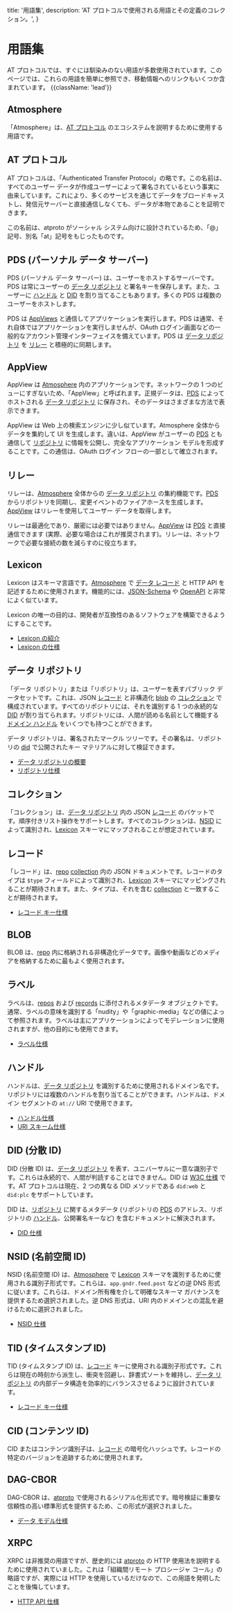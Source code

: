 title: '用語集',
description:
'AT プロトコルで使用される用語とその定義のコレクション。',
}

# 用語集

AT プロトコルでは、すぐには馴染みのない用語が多数使用されています。このページでは、これらの用語を簡単に参照でき、移動情報へのリンクもいくつか含まれています。 {{className: 'lead'}}

## Atmosphere

「Atmosphere」は、[AT プロトコル](#at-protocol) のエコシステムを説明するために使用する用語です。

## AT プロトコル

AT プロトコルは、「Authenticated Transfer Protocol」の略です。この名前は、すべてのユーザー データが作成ユーザーによって署名されているという事実に由来しています。これにより、多くのサービスを通じてデータをブロードキャストし、発信元サーバーと直接通信しなくても、データが本物であることを証明できます。

この名前は、atproto がソーシャル システム向けに設計されているため、「@」記号、別名「at」記号をもじったものです。

## PDS (パーソナル データ サーバー)

PDS (パーソナル データ サーバー) は、ユーザーをホストするサーバーです。PDS は常にユーザーの [データ リポジトリ](#data-repo) と署名キーを保存します。また、ユーザーに [ハンドル](#handle) と [DID](#did-分散-id) を割り当てることもあります。多くの PDS は複数のユーザーをホストします。

PDS は [AppViews](#appview) と通信してアプリケーションを実行します。PDS は通常、それ自体ではアプリケーションを実行しませんが、OAuth ログイン画面などの一般的なアカウント管理インターフェイスを備えています。PDS は [データ リポジトリ](#data-repo) を [リレー](#relay) と積極的に同期します。

## AppView

AppView は [Atmosphere](#atmosphere) 内のアプリケーションです。ネットワークの 1 つのビューにすぎないため、「AppView」と呼ばれます。正規データは、[PDS](#pds-personal-data-server) によってホストされる [データ リポジトリ](#data-repo) に保存され、そのデータはさまざまな方法で表示できます。

AppView は Web 上の検索エンジンに少し似ています。Atmosphere 全体からデータを集約して UI を生成します。違いは、AppView がユーザーの [PDS](#pds) とも通信して [リポジトリ](#data-repo) に情報を公開し、完全なアプリケーション モデルを形成することです。この通信は、OAuth ログイン フローの一部として確立されます。

## リレー

リレーは、[Atmosphere](#atmosphere) 全体からの [データ リポジトリ](#data-repo) の集約機能です。[PDS](#pds) からリポジトリを同期し、変更イベントのファイアホースを生成します。[AppView](#appview) はリレーを使用してユーザー データを取得します。

リレーは最適化であり、厳密には必要ではありません。[AppView](#appview) は [PDS](#pds) と直接通信できます (実際、必要な場合はこれが推奨されます)。リレーは、ネットワークで必要な接続の数を減らすのに役立ちます。

## Lexicon

Lexicon はスキーマ言語です。[Atmosphere](#atmosphere) で [データ レコード](#record) と HTTP API を記述するために使用されます。機能的には、[JSON-Schema](https://json-schema.org/) や [OpenAPI](https://www.openapis.org/) と非常によく似ています。

Lexicon の唯一の目的は、開発者が互換性のあるソフトウェアを構築できるようにすることです。

- [Lexicon の紹介](/guides/lexicon)
- [Lexicon の仕様](/specs/lexicon)

## データ リポジトリ

「データ リポジトリ」または「リポジトリ」は、ユーザーを表すパブリック データセットです。これは、JSON [レコード](#record) と非構造化 [blob](#blob) の [コレクション](#collection) で構成されています。すべてのリポジトリには、それを識別する 1 つの永続的な [DID](#did-分散-id) が割り当てられます。リポジトリには、人間が読める名前として機能する [ドメイン ハンドル](#handle) をいくつでも持つことができます。

データ リポジトリは、署名されたマークル ツリーです。その署名は、リポジトリの [did](#did-分散-id) で公開されたキー マテリアルに対して検証できます。

- [データ リポジトリの概要](/guides/data-repos)
- [リポジトリ仕様](/specs/repository)

## コレクション

「コレクション」は、[データ リポジトリ](#data-repo) 内の JSON [レコード](#record) のバケットです。順序付きリスト操作をサポートします。すべてのコレクションは、[NSID](#nsid-名前空間-id) によって識別され、[Lexicon](#lexicon) スキーマにマップされることが想定されています。

## レコード

「レコード」は、[repo](#data-repo) [collection](#collection) 内の JSON ドキュメントです。レコードのタイプは `$type` フィールドによって識別され、[Lexicon](#lexicon) スキーマにマッピングされることが期待されます。また、タイプは、それを含む [collection](#collection) と一致することが期待されます。

- [レコード キー仕様](/specs/record-key)

## BLOB

BLOB は、[repo](#data-repo) 内に格納される非構造化データです。画像や動画などのメディアを格納するために最もよく使用されます。

## ラベル

ラベルは、[repos](#data-repo) および [records](#record) に添付されるメタデータ オブジェクトです。通常、ラベルの意味を識別する「nudity」や「graphic-media」などの値によって参照されます。ラベルは主にアプリケーションによってモデレーションに使用されますが、他の目的にも使用できます。

- [ラベル仕様](/specs/label)

## ハンドル

ハンドルは、[データ リポジトリ](#data-repo) を識別するために使用されるドメイン名です。リポジトリには複数のハンドルを割り当てることができます。ハンドルは、ドメイン セグメントの `at://` URI で使用できます。

- [ハンドル仕様](/specs/handle)
- [URI スキーム仕様](/specs/at-uri-scheme)

## DID (分散 ID)

DID (分散 ID) は、[データ リポジトリ](#data-repo) を表す、ユニバーサルに一意な識別子です。これらは永続的で、人間が判読することはできません。DID は [W3C 仕様](https://www.w3.org/TR/did-core/) です。AT プロトコルは現在、2 つの異なる DID メソッドである `did:web` と `did:plc` をサポートしています。

DID は、[リポジトリ](#data-repo) に関するメタデータ (リポジトリの [PDS](#pds) のアドレス、リポジトリの [ハンドル](#handle)、公開署名キーなど) を含むドキュメントに解決されます。

- [DID 仕様](/specs/did)

## NSID (名前空間 ID)

NSID (名前空間 ID) は、[Atmosphere](#atmosphere) で [Lexicon](#lexicon) スキーマを識別するために使用される識別子形式です。これらは、`app.gndr.feed.post` などの逆 DNS 形式に従います。これらは、ドメイン所有権を介して明確なスキーマ ガバナンスを提供するため選択されました。逆 DNS 形式は、URI 内のドメインとの混乱を避けるために選択されました。

- [NSID 仕様](/specs/nsid)

## TID (タイムスタンプ ID)

TID (タイムスタンプ ID) は、[レコード](#record) キーに使用される識別子形式です。これらは現在の時刻から派生し、衝突を回避し、辞書式ソートを維持し、[データ リポジトリ](#data-repo) の内部データ構造を効率的にバランスさせるように設計されています。

- [レコード キー仕様](/specs/record-key)

## CID (コンテンツ ID)

CID またはコンテンツ識別子は、[レコード](#record) の暗号化ハッシュです。レコードの特定のバージョンを追跡するために使用されます。

## DAG-CBOR

DAG-CBOR は、[atproto](#at-protocol) で使用されるシリアル化形式です。暗号検証に重要な信頼性の高い標準形式を提供するため、この形式が選択されました。

- [データ モデル仕様](/specs/data-model)

## XRPC

XRPC は非推奨の用語ですが、歴史的には [atproto](#at-protocol) の HTTP 使用法を説明するために使用されていました。これは「組織間リモート プロシージャ コール」の略語ですが、実際には HTTP を使用しているだけなので、この用語を発明したことを後悔しています。

- [HTTP API 仕様](/specs/xrpc)
